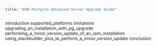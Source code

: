 ```yaml
---
title: "EDB Postgres Advanced Server Upgrade Guide"
---
```




<div class="toctree" data-maxdepth="5">

introduction supported_platforms limitations upgrading_an_installation_with_pg_upgrade performing_a_minor_version_update_of_an_rpm_installation using_stackbuilder_plus_to_perform_a_minor_version_update conclusion

</div>
